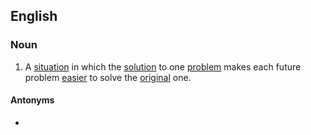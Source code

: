 ==English==

===Noun===
{{wikipedia}}
{{en-noun}}

# A [[situation]] in which the [[solution]] to one [[problem]] makes each future problem [[easier]] to solve the [[original]] one.

====Antonyms====
* {{l|en|vicious circle}}